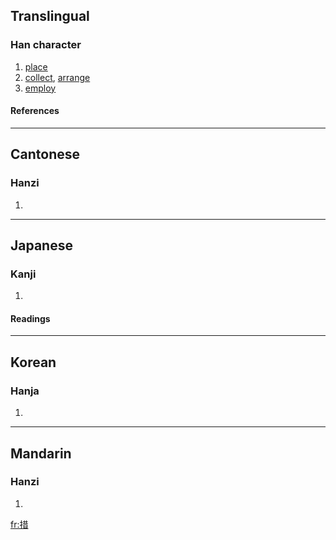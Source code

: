 ==Translingual==
===Han character===
{{Han char|rn=64|rad=手|as=08|sn=11|four=5406<sub>1</sub>|canj=手廿日 (QTA)}}
# [[place]]
# [[collect]], [[arrange]]
# [[employ]]
====References====
{{Han ref|kx=0439.100|dkj=12286|dj=0790.020|hdz=31891.030|uh=63AA|ud=25514|bh=B1B9|bd=45497}}
----
==Cantonese==
===Hanzi===
{{yue-hanzi|jyut=|y=chou3, jaak3}}
# {{defn|Cantonese}}
----
==Japanese==
===Kanji===
{{ja-kanji|grade=|rs=手08}}
# {{defn|Japanese}} 
====Readings====
{{ja-readings|on=[[そ]] (so)|kun=[[おく]] (oku)}}
----
==Korean==
===Hanja===
{{ko-hanja|hangeul=[[조]], [[책]]|eumhun=|rv=jo, chaek|mr=cho, ch'aek|y=co, chyak}}
# {{defn|Korean}}
----
==Mandarin==
===Hanzi===
{{cmn-hanzi|pin=[[cuò]] (cuo4)|wg=ts'o<sup>4</sup>}}
# {{defn|Mandarin}}

[[fr:措]]